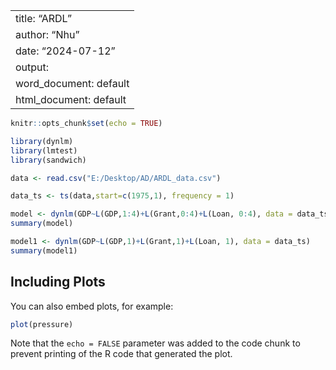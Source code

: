 


---
title: "ARDL"
author: "Nhu"
date: "2024-07-12"
output:
  word_document: default
  html_document: default
---

```{r setup, include=FALSE}
knitr::opts_chunk$set(echo = TRUE)
```



```{r cars}
library(dynlm)
library(lmtest)
library(sandwich)

data <- read.csv("E:/Desktop/AD/ARDL_data.csv")

data_ts <- ts(data,start=c(1975,1), frequency = 1)

model <- dynlm(GDP~L(GDP,1:4)+L(Grant,0:4)+L(Loan, 0:4), data = data_ts)
summary(model)

model1 <- dynlm(GDP~L(GDP,1)+L(Grant,1)+L(Loan, 1), data = data_ts)
summary(model1)


```

## Including Plots

You can also embed plots, for example:

```{r pressure, echo=FALSE}
plot(pressure)
```

Note that the `echo = FALSE` parameter was added to the code chunk to prevent printing of the R code that generated the plot.
